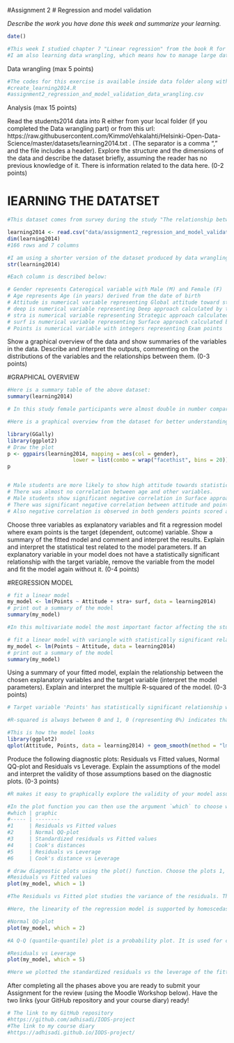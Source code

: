 #Assignment 2
# Regression and model validation

*Describe the work you have done this week and summarize your learning.*

```r
date()
```

```r
#This week I studied chapter 7 "Linear regression" from the book R for health data science, available here: https://argoshare.is.ed.ac.uk/healthyr_book/chap07-h1.html
#I am also learning data wrangling, which means how to manage large datatables and create small, managable working size tables. After that I am learning regression analysis and model validation with univariate and multivariate regression models.
```


Data wrangling (max 5 points)
```r
#The codes for this exercise is available inside data folder along with the file created
#create_learning2014.R
#assignment2_regression_and_model_validation_data_wrangling.csv
```


Analysis (max 15 points)

Read the students2014 data into R either from your local folder (if you completed the Data wrangling part) or from this url: https://raw.githubusercontent.com/KimmoVehkalahti/Helsinki-Open-Data-Science/master/datasets/learning2014.txt . (The separator is a comma "," and the file includes a header). Explore the structure and the dimensions of the data and describe the dataset briefly, assuming the reader has no previous knowledge of it. There is information related to the data here. (0-2 points)

# lEARNING THE DATATSET

```r
#This dataset comes from survey during the study "The relationship between learning approaches and students' achievements in an introductory statistics course in Finland, 2015". The results of the study are available here: https://www.slideshare.net/kimmovehkalahti/the-relationship-between-learning-approaches-and-students-achievements-in-an-introductory-statistics-course-in-finland 
```



```r
learning2014 <- read.csv("data/assignment2_regression_and_model_validation_data_wrangling.csv")
dim(learning2014)
#166 rows and 7 columns

#I am using a shorter version of the dataset produced by data wrangling. Here is the structure of the dataset:
str(learning2014)

#Each column is described below:

# Gender represents Caterogical variable with Male (M) and Female (F)
# Age represents Age (in years) derived from the date of birth
# Attitude is numerical variable representing Global attitude toward statistics
# deep is numerical variable representing Deep approach calculated by taking mean of several other variable output from the survey that aimed to understand about seeking Meaning, relating ideas and use of evidence
# stra is numerical variable representing Strategic approach calculated by taking mean of several other variables that aimed to understand about Organized Studying and Time Management.
# surf is numerical variable representing Surface approach calculated by taking mean of several other variables that aimed to understand about Lack of Purpose, Unrelated Memorising and Syllabus-boundness.
# Points is numerical variable with integers representing Exam points

```

Show a graphical overview of the data and show summaries of the variables in the data. Describe and interpret the outputs, commenting on the distributions of the variables and the relationships between them. (0-3 points)

#GRAPHICAL OVERVIEW

```r
#Here is a summary table of the above dataset:
summary(learning2014)

# In this study female participants were almost double in number compared to male participants. Based on the summary analysis deep, surface, strategic questions and points are normally distributed as their mean and median values are very close. Age distribution seems to be scewed towards left, i.e younger participants (Standard deviation: 21 - 27 years old), with a few older students (maximum 55 years old).

#Here is a graphical overview from the dataset for better understanding of the relationship of available variables:

library(GGally) 
library(ggplot2)
# Draw the plot 
p <- ggpairs(learning2014, mapping = aes(col = gender), 
                     lower = list(combo = wrap("facethist", bins = 20))) + theme_bw()
p


# Male students are more likely to show high attitude towards statistics.
# There was almost no correlation between age and other variables. 
# Male students show significant negative correlation in Surface approach and their attitude as well as response to deep approach questions. 
# There was significant negative correlation between attitude and points scored for both genders.
# Also negative correlation is observed in both genders points scored and their response to deep and surface approach, although the results were not significant. 

```



Choose three variables as explanatory variables and fit a regression model where exam points is the target (dependent, outcome) variable. Show a summary of the fitted model and comment and interpret the results. Explain and interpret the statistical test related to the model parameters. If an explanatory variable in your model does not have a statistically significant relationship with the target variable, remove the variable from the model and fit the model again without it. (0-4 points)

#REGRESSION MODEL

```r
# fit a linear model
my_model <- lm(Points ~ Attitude + stra+ surf, data = learning2014)
# print out a summary of the model
summary(my_model)
```

```r
#In this multivariate model the most important factor affecting the student's final exam result appears to be only *Attitude* (p-value less than 0)! There is no significant relationship between strategic and surface approach to points scored. The R-squared value of 0.2074 implies that the model can explain 20% or about one-fifth of the variation in the outcome.

# fit a linear model with variangle with statistically significant relationship with Points, i.e Attitude
my_model <- lm(Points ~ Attitude, data = learning2014)
# print out a summary of the model
summary(my_model)
```


Using a summary of your fitted model, explain the relationship between the chosen explanatory variables and the target variable (interpret the model parameters). Explain and interpret the multiple R-squared of the model. (0-3 points)

```r
# Target variable 'Points' has statistically significant relationship with explanatory variable 'Attitute' (P-value less than 0). At estimated (theoretical) attitude value of 0 the points scored would be 11.64 with a standard error 1.83. For every point of attitude increased, there is 3.53 more exam points scored with a standard error of 0.57.

#R-squared is always between 0 and 1, 0 (representing 0%) indicates that the model explains none of the variability of the response data around its mean. 1 (representing 100%) indicates that the model explains all the variability of the response data around its mean. Multiple R-squared is used for evaluating how well the model fits the data. In this case, Multiple R-squared value of 0.1906 implies that the model can explain only 19.06% of the variation in the outcome.

#This is how the model looks
library(ggplot2)
qplot(Attitude, Points, data = learning2014) + geom_smooth(method = "lm") + ggtitle("Student's attitude versus exam points")

```

Produce the following diagnostic plots: Residuals vs Fitted values, Normal QQ-plot and Residuals vs Leverage. Explain the assumptions of the model and interpret the validity of those assumptions based on the diagnostic plots. (0-3 points)

```r
#R makes it easy to graphically explore the validity of your model assumptions. If you give a linear model object as the first argument to the `plot()` function, the function automatically assumes you want diagnostic plots and will produce them. You can check the help page of plotting an lm object by typing `?plot.lm` or `help(plot.lm)` to the R console. 

#In the plot function you can then use the argument `which` to choose which plots you want. `which` must be an integer vector corresponding to the following list of plots:
#which | graphic                                 
#----- | --------
#1     | Residuals vs Fitted values 
#2     | Normal QQ-plot
#3     | Standardized residuals vs Fitted values
#4     | Cook's distances
#5     | Residuals vs Leverage 
#6     | Cook's distance vs Leverage
```
 

```r
# draw diagnostic plots using the plot() function. Choose the plots 1, 2 and 5
#Residuals vs Fitted values
plot(my_model, which = 1)
```

```r
#The Residuals vs Fitted plot studies the variance of the residuals. This plot represents the deviation of the observed values of an element of a statistical sample from its theoretical value. The residual of an observed value is the difference between the observed value and the estimated value of the quantity of interest.

#Here, the linearity of the regression model is supported by homoscedasticity, or homogeneity of variances. Homoscedasticity is an assumption of equal or similar variances in different groups being compared. In this model we see that residuals appear close to 10 points difference (positive and negative) from the fitted values. There are three exceptional observations 145, 56 and 35.
```

```r
#Normal QQ-plot
plot(my_model, which = 2)
```

```r
#A Q-Q (quantile-quantile) plot is a probability plot. It is used for comparing two probability distributions by plotting their quantiles against each other. Here, the two distributions being compared are the fitted model vs the observed values. Our model is normally distrubuted. There are some non fitting observations at the extremes of the distribution. These are expected to have very little impact on the model. The observations 145, 56 and 35 again appear as not good representations of the fitted model.
```

```r
#Residuals vs Leverage
plot(my_model, which = 5)
```

```r
#Here we plotted the standardized residuals vs the leverage of the fitted model. Leverage is a measure of how far away the independent variable values of an observation are from those of the other observations. This plot shows the impact of every single observation on the fitted model. There are some results that have a high impact on the model,suggesting that the results are driven by a few data points. Here again 56 and 35and a new observation 71 have influence but 145 does not have very high leverage.
```



After completing all the phases above you are ready to submit your Assignment for the review (using the Moodle Workshop below). Have the two links (your GitHub repository and your course diary) ready!

```r
# The link to my GitHub repository
#https://github.com/adhisadi/IODS-project
#The link to my course diary
#https://adhisadi.github.io/IODS-project/
```
